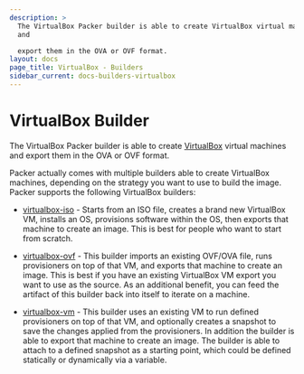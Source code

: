 ```yaml
---
description: >
  The VirtualBox Packer builder is able to create VirtualBox virtual machines
  and

  export them in the OVA or OVF format.
layout: docs
page_title: VirtualBox - Builders
sidebar_current: docs-builders-virtualbox
---
```


# VirtualBox Builder

The VirtualBox Packer builder is able to create
[VirtualBox](https://www.virtualbox.org) virtual machines and export them in
the OVA or OVF format.

Packer actually comes with multiple builders able to create VirtualBox
machines, depending on the strategy you want to use to build the image. Packer
supports the following VirtualBox builders:

- [virtualbox-iso](/docs/builders/virtualbox-iso.html) - Starts from an ISO
  file, creates a brand new VirtualBox VM, installs an OS, provisions
  software within the OS, then exports that machine to create an image. This
  is best for people who want to start from scratch.

- [virtualbox-ovf](/docs/builders/virtualbox-ovf.html) - This builder imports
  an existing OVF/OVA file, runs provisioners on top of that VM, and exports
  that machine to create an image. This is best if you have an existing
  VirtualBox VM export you want to use as the source. As an additional
  benefit, you can feed the artifact of this builder back into itself to
  iterate on a machine.

- [virtualbox-vm](/docs/builders/virtualbox-vm.html) - This builder uses an
  existing VM to run defined provisioners on top of that VM, and optionally
  creates a snapshot to save the changes applied from the provisioners. In
  addition the builder is able to export that machine to create an image. The
  builder is able to attach to a defined snapshot as a starting point, which
  could be defined statically or dynamically via a variable.
